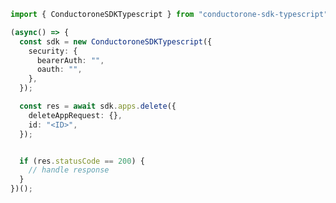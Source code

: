 ```typescript Delete.ts
import { ConductoroneSDKTypescript } from "conductorone-sdk-typescript";

(async() => {
  const sdk = new ConductoroneSDKTypescript({
    security: {
      bearerAuth: "",
      oauth: "",
    },
  });

  const res = await sdk.apps.delete({
    deleteAppRequest: {},
    id: "<ID>",
  });


  if (res.statusCode == 200) {
    // handle response
  }
})();
```
